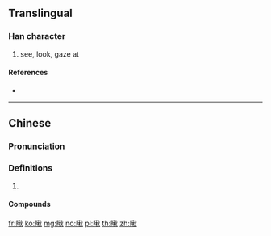 {{character info/new}}
==Translingual==

===Han character===
{{Han char|rn=109|rad=目|as=09|sn=14|four=69080|canj=BUHDF}}

# see, look, gaze at

====References====
* {{Han ref|kx=0813.161|dkj=23555|hdz=42502.100|uh=7785|ud=30597|bh=E2E4|bd=58084}}

----

==Chinese==
{{zh-forms}}

===Pronunciation===
{{zh-pron
|m=chǒu
|c=cau2
|cat=
}}

===Definitions===
{{zh-hanzi}}

# {{rfdef|zh}}

====Compounds====
{{zh-der|不瞅不睬|瞅不得|瞅不見|瞅不起|瞅問|瞅睬|瞅空兒|瞅緊|瞅見}}

[[fr:瞅]]
[[ko:瞅]]
[[mg:瞅]]
[[no:瞅]]
[[pl:瞅]]
[[th:瞅]]
[[zh:瞅]]